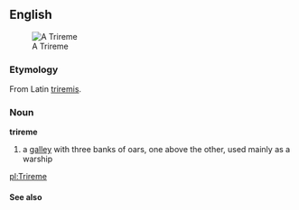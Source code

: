 == English ==
[[Image:Trierem.jpg|thumb|A Trireme]]
===Etymology===
From Latin [[triremis]].
===Noun===
'''trireme'''
#a [[galley]] with three banks of oars, one above the other, used mainly as a warship
[[pl:Trireme]]
{{Cattag|History}}
==== See also ====
{{pedialite}}